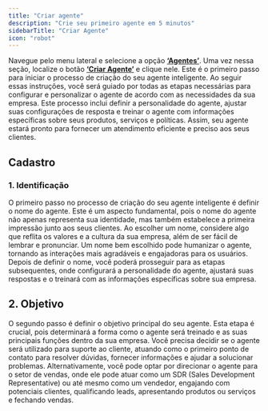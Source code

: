 ```yaml
---
title: "Criar agente"
description: "Crie seu primeiro agente em 5 minutos"
sidebarTitle: "Criar Agente"
icon: "robot"
---
```


Navegue pelo menu lateral e selecione a opção [**‘Agentes’**](https://app.gptmaker.ai/browse/agents). Uma vez nessa seção, localize o botão [**‘Criar Agente’**](https://app.gptmaker.ai/browse/agents) e clique nele. Este é o primeiro passo para iniciar o processo de criação do seu agente inteligente. Ao seguir essas instruções, você será guiado por todas as etapas necessárias para configurar e personalizar o agente de acordo com as necessidades da sua empresa. Este processo inclui definir a personalidade do agente, ajustar suas configurações de resposta e treinar o agente com informações específicas sobre seus produtos, serviços e políticas. Assim, seu agente estará pronto para fornecer um atendimento eficiente e preciso aos seus clientes.

## Cadastro

### 1. Identificação

O primeiro passo no processo de criação do seu agente inteligente é definir o nome do agente. Este é um aspecto fundamental, pois o nome do agente não apenas representa sua identidade, mas também estabelece a primeira impressão junto aos seus clientes. Ao escolher um nome, considere algo que reflita os valores e a cultura da sua empresa, além de ser fácil de lembrar e pronunciar. Um nome bem escolhido pode humanizar o agente, tornando as interações mais agradáveis e engajadoras para os usuários. Depois de definir o nome, você poderá prosseguir para as etapas subsequentes, onde configurará a personalidade do agente, ajustará suas respostas e o treinará com as informações específicas sobre sua empresa.

## 2. Objetivo

O segundo passo é definir o objetivo principal do seu agente. Esta etapa é crucial, pois determinará a forma como o agente será treinado e as suas principais funções dentro da sua empresa. Você precisa decidir se o agente será utilizado para suporte ao cliente, atuando como o primeiro ponto de contato para resolver dúvidas, fornecer informações e ajudar a solucionar problemas. Alternativamente, você pode optar por direcionar o agente para o setor de vendas, onde ele pode atuar como um SDR (Sales Development Representative) ou até mesmo como um vendedor, engajando com potenciais clientes, qualificando leads, apresentando produtos ou serviços e fechando vendas.